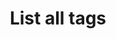 ---
title: 'List all tags'
description: 'List all tags in any Ticketing Platform using this endpoint'
openapi: "GET /ticketing/tag"
---